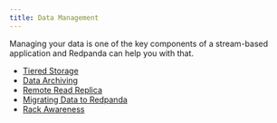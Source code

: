 ```yaml
---
title: Data Management
---
```


<head>
    <meta name="title" content="Data Management | Redpanda Docs"/>
    <meta name="description" content="Data management index page."/>
</head>

Managing your data is one of the key components of a stream-based application and Redpanda can help you with that. 

- [Tiered Storage](./tiered-storage)
- [Data Archiving](./data-archiving)
- [Remote Read Replica](./remote-read-replicas)
- [Migrating Data to Redpanda](./data-migration)
- [Rack Awareness](./data-archiving)